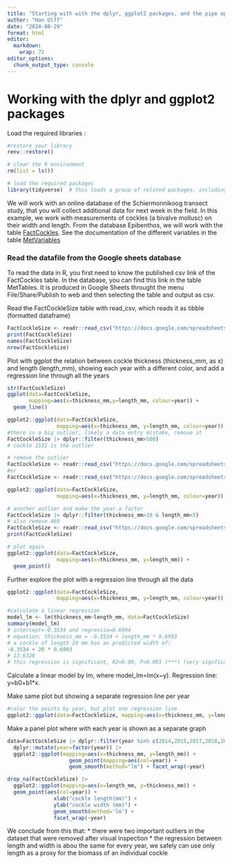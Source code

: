 ```yaml
---
title: "Starting with with the dplyr, ggplot2 packages, and the pipe operator |>"
author: "Han Olff"
date: "2024-08-29"
format: html
editor: 
  markdown: 
    wrap: 72
editor_options:
  chunk_output_type: console
---
```


# Working with the dplyr and ggplot2 packages

Load the required libraries :

```r
#restore your library
renv::restore()

# clear the R environment
rm(list = ls())

# load the required packages
library(tidyverse)  # this loads a group of related packages, including readr, dplyr and ggplot2
```

We will work with an online database of the Schiermonnikoog transect
study, that you will collect additional data for next week in the field.
In this example, we work with measurements of cockles (a bivalve
mollusc) on their width and length. From the database Epibenthos, we
will work with the table
[FactCockles](https://docs.google.com/spreadsheets/d/1E1vUWAHhse7fhjBf94Kiog3Rsj7IkMuFtP-BTQX2oI8/edit?gid=1538766002#gid=1538766002).
See the documentation of the different variables in the table
[MetVariables](https://docs.google.com/spreadsheets/d/1E1vUWAHhse7fhjBf94Kiog3Rsj7IkMuFtP-BTQX2oI8/edit?gid=1290622213#gid=1290622213)

### Read the datafile from the Google sheets database

To read the data in R, you first need to know the published csv link of
the FactCockles table. In the database, you can find this link in the
table MetTables. It is produced in Google Sheets throught the menu
File/Share/Publish to web and then selecting the table and output as
csv.

Read the FactCockleSize table with read_csv, which reads it as tibble
(formatted dataframe)

```r
FactCockleSize <- readr::read_csv("https://docs.google.com/spreadsheets/d/e/2PACX-1vSpormjGiM4uWMTIZYm9Upt5j1Ige_Wu9CrhGGdvjXwxmHP2R6S7JDyEmiGTn3fXihl5s5yBn_sdo8h/pub?gid=1538766002&single=true&output=csv")
print(FactCockleSize)
names(FactCockleSize)
nrow(FactCockleSize)
```

Plot with ggplot the relation between cockle thickness (thickness_mm, as
x) and length (length_mm), showing each year with a different color, and
add a regression line through all the years

```r
str(FactCockleSize)
ggplot(data=FactCockleSize, 
       mapping=aes(x=thickness_mm,y=length_mm, colour=year)) +
  geom_line()

ggplot2::ggplot(data=FactCockleSize,
                mapping=aes(x=thickness_mm, y=length_mm, colour=year)) + geom_point() + geom_line()
#there is a big outlier, likely a data entry mistake, remove it
FactCockleSize |> dplyr::filter(thickness_mm>500)
# cockle 1531 is the outlier

# remove the outlier
FactCockleSize <- readr::read_csv("https://docs.google.com/spreadsheets/d/e/2PACX-1vSpormjGiM4uWMTIZYm9Upt5j1Ige_Wu9CrhGGdvjXwxmHP2R6S7JDyEmiGTn3fXihl5s5yBn_sdo8h/pub?gid=1538766002&single=true&output=csv") |> dplyr::filter(thickness_mm<500)
#or
FactCockleSize <- readr::read_csv("https://docs.google.com/spreadsheets/d/e/2PACX-1vSpormjGiM4uWMTIZYm9Upt5j1Ige_Wu9CrhGGdvjXwxmHP2R6S7JDyEmiGTn3fXihl5s5yBn_sdo8h/pub?gid=1538766002&single=true&output=csv") |> dplyr::filter(CockleObs_ID!=1531)

ggplot2::ggplot(data=FactCockleSize,
                mapping=aes(x=thickness_mm, y=length_mm, colour=year)) + geom_point() + geom_line()

# another outlier and make the year a factor 
FactCockleSize |> dplyr::filter(thickness_mm>10 & length_mm<5)
# also remove 469
FactCockleSize <- readr::read_csv("https://docs.google.com/spreadsheets/d/e/2PACX-1vSpormjGiM4uWMTIZYm9Upt5j1Ige_Wu9CrhGGdvjXwxmHP2R6S7JDyEmiGTn3fXihl5s5yBn_sdo8h/pub?gid=1538766002&single=true&output=csv") |> dplyr::filter(CockleObs_ID!=1531, CockleObs_ID!=469) |>  dplyr::mutate(year=factor(year))
print(FactCockleSize)

# plot again
ggplot2::ggplot(data=FactCockleSize,
                mapping=aes(x=thickness_mm, y=length_mm)) + 
  geom_point()

```

Further explore the plot with a regression line through all the data

```r
ggplot2::ggplot(data=FactCockleSize,
                mapping=aes(x=thickness_mm, y=length_mm, colour=year)) + geom_point() + geom_smooth(method=lm) 

#calculate a linear regression
model_lm <- lm(thickness_mm~length_mm, data=FactCockleSize) 
summary(model_lm)
# intercept=-0.3534 and regressio=0.6994
# equation: thickness_mm = -0.3534 + length_mm * 0.6993
# a cockle of length 20 mm has an predicted width of:
-0.3534 + 20 * 0.6993
# 13.6326
# this regression is significant, R2=0.90, P<0.001 (***) (very signficant)

```

Calculate a linear model by lm, where model_lm=lm(x\~y). Regression
line: y=b0+b1\*x.

Make same plot but showing a separate regression line per year

```r
#color the points by year, but plot one regression line
ggplot2::ggplot(data=FactCockleSize, mapping=aes(x=thickness_mm, y=length_mm)) + geom_point(mapping=aes(col=year)) + geom_smooth(method="lm")
```

Make a panel plot where with each year is shown as a separate graph

```r
data=FactCockleSize |> dplyr::filter(year %in% c(2014,2015,2017,2018,2020,2021)) |> 
  dplyr::mutate(year=factor(year)) |>
  ggplot2::ggplot(mapping=aes(x=thickness_mm, y=length_mm)) +
                    geom_point(mapping=aes(col=year)) + 
                    geom_smooth(method="lm") + facet_wrap(~year) 

drop_na(FactCockleSize) |> 
  ggplot2::ggplot(mapping=aes(x=length_mm, y=thickness_mm)) +
  geom_point(aes(col=year)) +
               xlab("cockle length(mm)") +
               ylab("cockle width (mm)") +
               geom_smooth(method='lm') +
               facet_wrap(~year)
```

We conclude from this that: \* there were two important outliers in the
dataset that were removed after visual inspection \* the regression
between length and width is abou the same for every year, we safely can
use only length as a proxy for the biomass of an individual cockle
